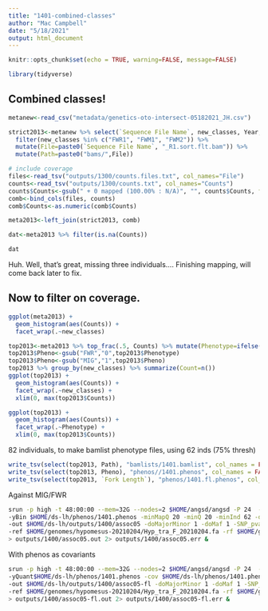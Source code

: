 ```yaml
---
title: "1401-combined-classes"
author: "Mac Campbell"
date: "5/18/2021"
output: html_document
---
```


```r
knitr::opts_chunk$set(echo = TRUE, warning=FALSE, message=FALSE)
```

```r
library(tidyverse)
```


## Combined classes!

```r
metanew<-read_csv("metadata/genetics-oto-intersect-05182021_JH.csv")

strict2013<-metanew %>% select(`Sequence File Name`, new_classes, Year, `Fork Length`) %>% filter(Year==2013) %>% 
  filter(new_classes %in% c("FWR1", "FWM1", "FWM2")) %>%
  mutate(File=paste0(`Sequence File Name`, "_R1.sort.flt.bam")) %>%
  mutate(Path=paste0("bams/",File))

```

```r
# include coverage
files<-read_tsv("outputs/1300/counts.files.txt", col_names="File")
counts<-read_tsv("outputs/1300/counts.txt", col_names="Counts")
counts$Counts<-gsub(" + 0 mapped (100.00% : N/A)", "", counts$Counts, fixed = TRUE)
comb<-bind_cols(files, counts)
comb$Counts<-as.numeric(comb$Counts)
```

```r
meta2013<-left_join(strict2013, comb) 

dat<-meta2013 %>% filter(is.na(Counts)) 

dat
```

Huh. Well, that's great, missing three individuals.... Finishing mapping, will come back later to fix.

## Now to filter on coverage.
```r
ggplot(meta2013) +
  geom_histogram(aes(Counts)) +
  facet_wrap(.~new_classes)
```

```r
top2013<-meta2013 %>% top_frac(.5, Counts) %>% mutate(Phenotype=ifelse(new_classes=="FWR1","FWR","MIG"))
top2013$Pheno<-gsub("FWR","0",top2013$Phenotype)
top2013$Pheno<-gsub("MIG","1",top2013$Pheno)
top2013 %>% group_by(new_classes) %>% summarize(Count=n())
ggplot(top2013) +
  geom_histogram(aes(Counts)) +
  facet_wrap(.~new_classes) +
  xlim(0, max(top2013$Counts))

ggplot(top2013) +
  geom_histogram(aes(Counts)) +
  facet_wrap(.~Phenotype) +
  xlim(0, max(top2013$Counts))
```

82 individuals, to make bamlist phenotype files, using 62 inds (75% thresh)
```r
write_tsv(select(top2013, Path), "bamlists/1401.bamlist", col_names = FALSE)
write_tsv(select(top2013, Pheno), "phenos//1401.phenos", col_names = FALSE)
write_tsv(select(top2013, `Fork Length`), "phenos/1401.fl.phenos", col_names = FALSE)
```

Against MIG/FWR
```sh
srun -p high -t 48:00:00 --mem=32G --nodes=2 $HOME/angsd/angsd -P 24  -bam $HOME/ds-lh/bamlists/1401.bamlist \
-yBin $HOME/ds-lh/phenos/1401.phenos -minMapQ 20 -minQ 20 -minInd 62 -doAsso 1 -GL 1 \
-out $HOME/ds-lh/outputs/1400/assoc05 -doMajorMinor 1 -doMaf 1 -SNP_pval 1e-6 \
-ref $HOME/genomes/hypomesus-20210204/Hyp_tra_F_20210204.fa -rf $HOME/genomes/hypomesus-20210204/large-contigs.txt \
> outputs/1400/assoc05.out 2> outputs/1400/assoc05.err &
```

With phenos as covariants
```sh
srun -p high -t 48:00:00 --mem=32G --nodes=2 $HOME/angsd/angsd -P 24  -bam $HOME/ds-lh/bamlists/1401.bamlist \
-yQuant$HOME/ds-lh/phenos/1401.phenos -cov $HOME/ds-lh/phenos/1401.phenos -minMapQ 20 -minQ 20 -minInd 62 -doAsso 1 -GL 1 \
-out $HOME/ds-lh/outputs/1400/assoc05-fl -doMajorMinor 1 -doMaf 1 -SNP_pval 1e-6 \
-ref $HOME/genomes/hypomesus-20210204/Hyp_tra_F_20210204.fa -rf $HOME/genomes/hypomesus-20210204/large-contigs.txt \
> outputs/1400/assoc05-fl.out 2> outputs/1400/assoc05-fl.err &
```


